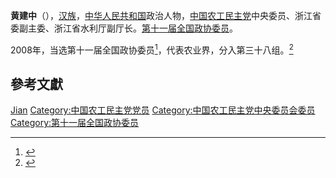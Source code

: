 {{Otheruses|黄建中}}

'''黄建中'''（{{bd|1950年||}}），[[汉族|汉族]]，[[中华人民共和国|中华人民共和国]]政治人物，[[中国农工民主党|中国农工民主党]]中央委员、浙江省委副主委、浙江省水利厅副厅长。[[第十一届全国政协委员|第十一届全国政协委员]]。

2008年，当选第十一届全国政协委员<ref>{{cite news|title=第十一届全国政协委员名单|url=http://www.indaa.com.cn/zt/2009qglh/zxzs/200903/t20090303_127573.html|accessdate=2013-04-09|newspaper=新华社北京1月25日电 中国人民政治协商会议第十一届全国委员会委员名单(共2237人，2008年1月25日政协第十届全国委员会常务委员会第二十次会议通过)|date=2008年1月25日|deadurl=yes|archiveurl=https://web.archive.org/web/20130928014403/http://www.indaa.com.cn/zt/2009qglh/zxzs/200903/t20090303_127573.html|archivedate=2013年9月28日}}</ref>，代表农业界，分入第三十八组。<ref>{{cite news|title=全国政协信息-黄建中|url=http://www.cppcc.gov.cn/CMS/wylibary/showJcwyxtInfoWylibary.action?tabJcwyxt.guid=11W0013540&wytype=wjwy|accessdate=2013-04-09|newspaper=全国政协委员会}}</ref>

== 參考文獻 ==
{{reflist}}

{{中国政治人物小作品}}

{{Authority control}}
{{DEFAULTSORT:Huang黄}}
[[Category:黄姓|Jian]]
[[Category:中国农工民主党党员|Category:中国农工民主党党员]]
[[Category:中国农工民主党中央委员会委员|Category:中国农工民主党中央委员会委员]]
[[Category:第十一届全国政协委员|Category:第十一届全国政协委员]]